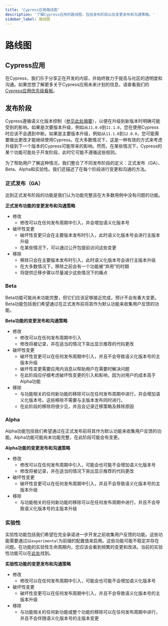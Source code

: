```yaml
---
title: 'Cypress应用路线图'
description: '了解Cypress应用的路线图，包括发布阶段以及变更发布和沟通策略。'
sidebar_label: 路线图
---
```


<ProductHeading product="app" />

# 路线图

## Cypress应用

在Cypress，我们乐于分享正在开发的内容，并始终致力于提高与社区的透明度和沟通。如果您想了解更多关于Cypress应用未来计划的信息，请查看我们的[Cypress应用优先级看板](https://github.com/orgs/cypress-io/projects/13/views/1)。

## 发布阶段

Cypress遵循语义化版本控制（[参见此处摘要](https://semver.org/#summary)），以便在升级到新版本时明确可能受到的影响。如果是次要版本升级，例如从`11.0.0`到`11.1.0`，您在使用Cypress时应该不会遇到中断。如果是主要版本升级，例如从`11.1.0`到`12.0.0`，您可能需要做出更改才能继续使用Cypress。在大多数情况下，这是一种有效的方式来考虑升级到下一个版本的Cypress可能带来的影响。然而，在某些情况下，Cypress的某个功能可能处于开发阶段，此时它可能不遵循这些规则。

为了帮助用户了解这种情况，我们整合了不同发布阶段的定义：正式发布（GA）、Beta、Alpha和实验性。我们还描述了在每个阶段进行变更和沟通的方法。

### 正式发布（GA）

达到正式发布阶段的功能是我们认为功能完整且在大多数用例中没有问题的功能。

**正式发布功能的变更发布和沟通策略**

- 修改
  - 修改可以在任何发布周期中引入，并会增加语义化版本号
- 破坏性变更
  - 破坏性变更只会在主要版本发布时引入，此时语义化版本号会进行主版本升级
  - 在某些情况下，可以通过公开包提前访问这些变更
- 移除
  - 移除只会在主要版本发布时引入，此时语义化版本号会进行主版本升级
  - 在大多数情况下，移除之前会有一个功能被“弃用”的时期
  - 将提供迁移步骤以尽量减少这些情况下的痛点

### Beta

Beta功能可能尚未功能完整，但它们应该足够接近完成，预计不会有重大变更。Beta功能包括我们希望通过在正式发布前将其作为默认功能来收集用户反馈的功能。

**Beta功能的变更发布和沟通策略**

- 修改
  - 修改可以在任何发布周期中引入
  - 修改将被记录，并在适当的情况下突出显示推荐的代码更改
- 破坏性变更
  - 破坏性变更可以在任何发布周期中引入，并且不会导致语义化版本号的主版本升级
  - 破坏性变更需要应用内消息以帮助用户在需要时解决问题
  - 在此阶段应仔细考虑破坏性变更的引入和影响，因为对用户的成本高于Alpha功能
- 移除
  - 与功能相关的任何新功能的移除可以在任何发布周期中进行，并会增加语义化版本号。这些移除不需要与主版本发布同时进行。
  - 在此阶段的移除将很少见，并且会记录迁移策略及移除原因

### Alpha

Alpha功能包括我们希望通过在正式发布前将其作为默认功能来收集用户反馈的功能。Alpha功能可能尚未功能完整，在此阶段可能会有变更。

**Alpha功能的变更发布和沟通策略**

- 修改
  - 修改可以在任何发布周期中引入，可能会也可能不会增加语义化版本号
  - 修改将被记录，并在适当的情况下突出显示推荐的代码更改
- 破坏性变更
  - 破坏性变更可以在任何发布周期中引入，并且不会导致语义化版本号的主版本升级
- 移除
  - 与功能相关的任何新功能的移除可以在任何发布周期中进行，并且不会导致语义化版本号的主版本升级

### 实验性

实验性功能包括我们希望在完全承诺进一步开发之前收集用户反馈的功能。这些功能需要通过以`experimental`为前缀的配置值来启用。这些功能可能不稳定并存在问题。在功能的实验性生命周期内，您应该会看到频繁的变更和改进。当前的实验性功能可以在[此处](/app/references/experiments)找到。

**实验性功能的变更发布和沟通策略**

- 修改
  - 修改可以在任何发布周期中引入，可能会也可能不会增加语义化版本号
- 破坏性变更
  - 破坏性变更可以在任何发布周期中引入，并且不会导致语义化版本号的主版本升级
- 移除
  - 与功能相关的任何新功能或整个功能的移除可以在任何发布周期中进行，并且不会伴随语义化版本号的主版本变更